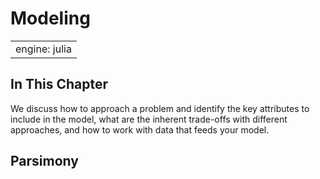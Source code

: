 # Modeling {#sec-modeling}

---
engine: julia
---

## In This Chapter

We discuss how to approach a problem and identify the key attributes to include in the model, what are the inherent trade-offs with different approaches, and how to work with data that feeds your model.

## Parsimony
